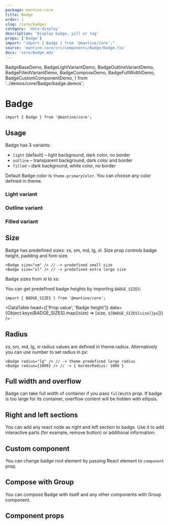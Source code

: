 ```yaml
---
package: mantine-core
title: Badge
order: 1
slug: /core/badge/
category: 'data-display'
description: 'Display badge, pill or tag'
props: ['Badge']
import: "import { Badge } from '@mantine/core';"
source: 'mantine-core/src/components/Badge/Badge.tsx'
docs: 'core/Badge.mdx'
---
```


  BadgeBaseDemo,
  BadgeLightVariantDemo,
  BadgeOutlineVariantDemo,
  BadgeFilledVariantDemo,
  BadgeComposeDemo,
  BadgeFullWidthDemo,
  BadgeCustomComponentDemo,
} from '../demos/core/Badge/badge.demos';

# Badge

<PageHeader
  source="mantine-core/src/components/Badge/Badge.tsx"
  docs="core/Badge.mdx"
  package="@mantine/core"
/>

```tsx
import { Badge } from '@mantine/core';
```

## Usage

Badge has 3 variants:

- `light` (default) – light background, dark color, no border
- `outline` – transparent background, dark color and border
- `filled` – dark background, white color, no border

Default Badge color is `theme.primaryColor`. You can choose any color defined in <GatsbyLink to="/pages/theming/">theme</GatsbyLink>.

<BadgeBaseDemo />

### Light variant

<BadgeLightVariantDemo />

### Outline variant

<BadgeOutlineVariantDemo />

### Filled variant

<BadgeFilledVariantDemo />

## Size

Badge has predefined sizes: xs, sm, md, lg, xl.
Size prop controls badge height, padding and font-size.

```tsx
<Badge size="sm" /> // -> predefined small size
<Badge size="xl" /> // -> predefined extra large size
```

Badge sizes from xl to xs:

<BadgeSizesDemo />

You can get predefined badge heights by importing `BADGE_SIZES`:

```tsx
import { BADGE_SIZES } from '@mantine/core';
```

<DataTable
  head={['Prop value', 'Badge height']}
  data={Object.keys(BADGE_SIZES).map((size) => [size, `${BADGE_SIZES[size]}px`])}
/>

## Radius

xs, sm, md, lg, xl radius values are defined in <GatsbyLink to="/pages/theming/">theme.radius</GatsbyLink>.
Alternatively you can use number to set radius in px:

```tsx
<Badge radius="lg" /> // -> theme predefined large radius
<Badge radius={1000} /> // -> { borderRadius: 1000 }
```

<BadgeRadiusDemo />

## Full width and overflow

Badge can take full width of container if you pass `fullWidth` prop.
If badge is too large for its container, overflow content will be hidden with ellipsis.

<BadgeFullWidthDemo />

## Right and left sections

You can add any react node as right and left section to badge.
Use it to add interactive parts (for example, remove button) or additional information:

<BadgeSectionsDemo />

## Custom component

You can change badge root element by passing React element to `component` prop.

<BadgeCustomComponentDemo />

## Compose with Group

You can compose Badge with itself and any other components with <GatsbyLink to="/core/group/">Group</GatsbyLink> component.

<BadgeComposeDemo />

## Component props

<PropsTable component="Badge" />
